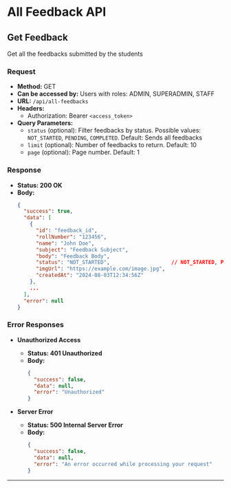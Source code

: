# All Feedback API

## Get Feedback

Get all the feedbacks submitted by the students

### Request

- **Method:** GET
- **Can be accessed by:** Users with roles: ADMIN, SUPERADMIN, STAFF
- **URL:** `/api/all-feedbacks`
- **Headers:**
  - Authorization: Bearer `<access_token>`
- **Query Parameters:**
  - `status` (optional): Filter feedbacks by status. Possible values: `NOT_STARTED`, `PENDING`, `COMPLETED`. Default: Sends all feedbacks
  - `limit` (optional): Number of feedbacks to return. Default: 10
  - `page` (optional): Page number. Default: 1 

### Response

- **Status: 200 OK**
- **Body:**
  ```json
  {
    "success": true,
    "data": [
      {
        "id": "feedback_id",
        "rollNumber": "123456",
        "name": "John Doe",
        "subject": "Feedback Subject",
        "body": "Feedback Body",
        "status": "NOT_STARTED",                    // NOT_STARTED, PENDING, COMPLETED
        "imgUrl": "https://example.com/image.jpg",
        "createdAt": "2024-08-03T12:34:56Z"
      },
      ...
    ],
    "error": null
  }
  ```

### Error Responses

- **Unauthorized Access**
  - **Status: 401 Unauthorized**
  - **Body:**
    ```json
    {
      "success": false,
      "data": null,
      "error": "Unauthorized"
    }
    ```

- **Server Error**
  - **Status: 500 Internal Server Error**
  - **Body:**
    ```json
    {
      "success": false,
      "data": null,
      "error": "An error occurred while processing your request"
    }
    ```

---